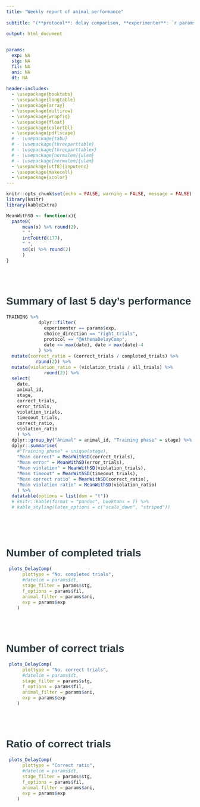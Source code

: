 ```yaml
---
title: "Weekly report of animal performance" 
  
subtitle: "(**protocol**: delay comparison, **experimenter**: `r params$exp`)"
 
output: html_document


params:
  exp: NA
  stg: NA
  fil: NA
  ani: NA
  dt: NA
  
header-includes:
  - \usepackage{booktabs}
  - \usepackage{longtable}
  - \usepackage{array}
  - \usepackage{multirow}
  - \usepackage{wrapfig}
  - \usepackage{float}
  - \usepackage{colortbl}
  - \usepackage{pdflscape}
  # - \usepackage{tabu}
  # - \usepackage{threeparttable}
  # - \usepackage{threeparttablex}
  # - \usepackage[normalem]{ulem}
  # - \usepackage[normalem]{ulem}
  - \usepackage[utf8]{inputenc}
  - \usepackage{makecell}
  - \usepackage{xcolor}
---
```




<style type="text/css">

body{ /* Normal  */
      font-size: 14px;
      font-family: "Arial", Helvetica, sans-serif;
  }
td {  /* Table  */
  font-size: 12px;
}
h1.title {
  font-size: 38px;
  font-family: "Arial", Helvetica, sans-serif;
  color: #4d4e4f;
}
h1 { /* Header 1 */
  font-size: 28px;
  font-family: "Arial", Helvetica, sans-serif;
  color: #2c3a3e;
}
h2 { /* Header 2 */
  font-size: 22px;
  font-family: "Arial", Helvetica, sans-serif;
  color: #2c3a3e;
}
h3 { /* Header 3 */
  font-size: 18px;
  font-family: "Arial", Helvetica, sans-serif;
  color: #2c3a3e;
}
code.r{ /* Code block */
    font-size: 12px;
}
pre { /* Code block - determines code spacing between lines */
    font-size: 14px;
}
</style>







```r
knitr::opts_chunk$set(echo = FALSE, warning = FALSE, message = FALSE)
library(knitr)
library(kableExtra)

MeanWithSD <- function(x){
  paste0(
      mean(x) %>% round(2),
      " ", 
      intToUtf8(177),
      " ",    
      sd(x) %>% round(2)
      )
}


```
<br><br>

# Summary of last 5 day's performance

```r
TRAINING %>%
            dplyr::filter(
              experimenter == params$exp,
              choice_direction == "right_trials",
              protocol == "@AthenaDelayComp",
              date <= max(date), date > max(date)-4
            ) %>%
  mutate(correct_ratio = (correct_trials / completed_trials) %>%
           round(2)) %>%
  mutate(violation_ratio = (violation_trials / all_trials) %>%
              round(2)) %>% 
  select(
    date,
    animal_id,
    stage,
    correct_trials,
    error_trials,
    violation_trials,
    timeoout_trials,
    correct_ratio,
    violation_ratio
    ) %>% 
  dplyr::group_by("Animal" = animal_id, "Training phase" = stage) %>% 
  dplyr::summarise(
    #"Training phase" = unique(stage),
    "Mean correct" = MeanWithSD(correct_trials),
    "Mean error" = MeanWithSD(error_trials),
    "Mean violation" = MeanWithSD(violation_trials),
    "Mean timeout" = MeanWithSD(timeoout_trials),
    "Mean correct ratio" = MeanWithSD(correct_ratio),
    "Mean violation ratio" = MeanWithSD(violation_ratio)
    ) %>% 
  datatable(options = list(dom = "t"))
  # knitr::kable(format = "pandoc", booktabs = T) %>% 
  # kable_styling(latex_options = c("scale_down", "striped"))



```



<br><br>

# Number of completed trials

```r
 plots_DelayComp(
      plottype = "No. completed trials",
      #datelim = params$dt,
      stage_filter = params$stg,
      f_options = params$fil,
      animal_filter = params$ani,
      exp = params$exp
    )
```

<br><br>

# Number of correct trials
```r
 plots_DelayComp(
      plottype = "No. correct trials",
      #datelim = params$dt,
      stage_filter = params$stg,
      f_options = params$fil,
      animal_filter = params$ani,
      exp = params$exp
    )
```

<br><br>

# Ratio of correct trials

```r
 plots_DelayComp(
      plottype = "Correct ratio",
      #datelim = params$dt,
      stage_filter = params$stg,
      f_options = params$fil,
      animal_filter = params$ani,
      exp = params$exp
    )
```
